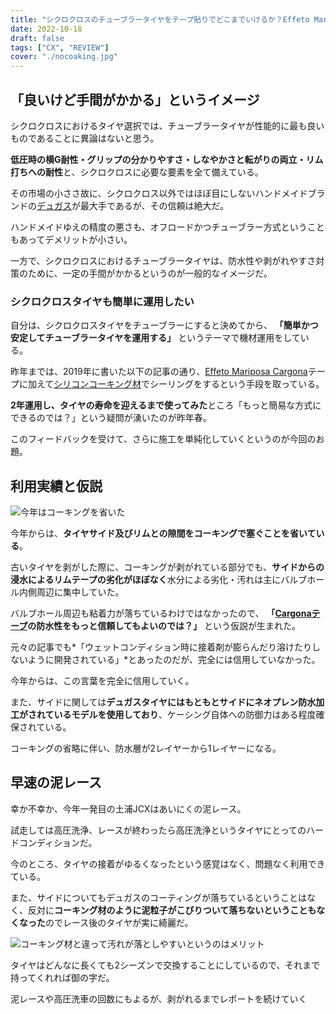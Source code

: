 ```yaml
---
title: "シクロクロスのチューブラータイヤをテープ貼りでどこまでいけるか？Effeto Mariposa Carognaの限界に挑戦"
date: 2022-10-18
draft: false
tags: ["CX", "REVIEW"]
cover: "./nocoaking.jpg"
---
```


## 「良いけど手間がかかる」というイメージ

シクロクロスにおけるタイヤ選択では、チューブラータイヤが性能的に最も良いものであることに異論はないと思う。

**低圧時の横G耐性・グリップの分かりやすさ・しなやかさと転がりの両立・リム打ちへの耐性**と、シクロクロスに必要な要素を全て備えている。

その市場の小ささ故に、シクロクロス以外ではほぼ目にしないハンドメイドブランドの[デュガス](https://www.a-dugast.com/)が最大手であるが、その信頼は絶大だ。

ハンドメイドゆえの精度の悪さも、オフロードかつチューブラー方式ということもあってデメリットが小さい。

一方で、シクロクロスにおけるチューブラータイヤは、防水性や剥がれやすさ対策のために、一定の手間がかかるというのが一般的なイメージだ。

### シクロクロスタイヤも簡単に運用したい

自分は、シクロクロスタイヤをチューブラーにすると決めてから、 **「簡単かつ安定してチューブラータイヤを運用する」** というテーマで機材運用をしている。

昨年までは、2019年に書いた以下の記事の通り、[Effeto Mariposa Cargona](https://amzn.to/2u8o89K)テープに加えて[シリコンコーキング材](https://amzn.to/3T71FmQ)でシーリングをするという手段を取っている。

<LinkBox url="https://blog.gensobunya.net/post/2019/01/tublar_ope/" />

**2年運用し、タイヤの寿命を迎えるまで使ってみた**ところ「もっと簡易な方式にできるのでは？」という疑問が湧いたのが昨年春。

<LinkBox url="https://blog.gensobunya.net/post/2020/03/carogna/" />

このフィードバックを受けて、さらに施工を単純化していくというのが今回のお題。

## 利用実績と仮説

![今年はコーキングを省いた](./nocoaking.jpg)

今年からは、**タイヤサイド及びリムとの隙間をコーキングで塞ぐことを省いている**。

古いタイヤを剥がした際に、コーキングが剥がれている部分でも、**サイドからの浸水によるリムテープの劣化がほぼなく**水分による劣化・汚れは主にバルブホール内側周辺に集中していた。

バルブホール周辺も粘着力が落ちているわけではなかったので、 **「[Cargonaテープ](https://amzn.to/2u8o89K)の防水性をもっと信頼してもよいのでは？」** という仮説が生まれた。

元々の記事でも*「ウェットコンディション時に接着剤が膨らんだり溶けたりしないように開発されている」*とあったのだが、完全には信用していなかった。

<LinkBox url="https://www.cyclowired.jp/lifenews/node/191669" />

今年からは、この言葉を完全に信用していく。

また、サイドに関しては**デュガスタイヤにはもともとサイドにネオプレン防水加工がされているモデルを使用しており**、ケーシング自体への防御力はある程度確保されている。

コーキングの省略に伴い、防水層が2レイヤーから1レイヤーになる。

## 早速の泥レース

幸か不幸か、今年一発目の土浦JCXはあいにくの泥レース。

試走しては高圧洗浄、レースが終わったら高圧洗浄というタイヤにとってのハードコンディションだ。

<LinkBox url="https://blog.gensobunya.net/post/2022/10/2022_ibarakicx_2/" />

今のところ、タイヤの接着がゆるくなったという感覚はなく、問題なく利用できている。

また、サイドについてもデュガスのコーティングが落ちているということはなく、反対に**コーキング材のように泥粒子がこびりついて落ちないということもなくなった**のでレース後のタイヤが実に綺麗だ。

![コーキング材と違って汚れが落としやすいというのはメリット](./washed_tyre.jpg)

タイヤはどんなに長くても2シーズンで交換することにしているので、それまで持ってくれれば御の字だ。

泥レースや高圧洗車の回数にもよるが、剥がれるまでレポートを続けていく
